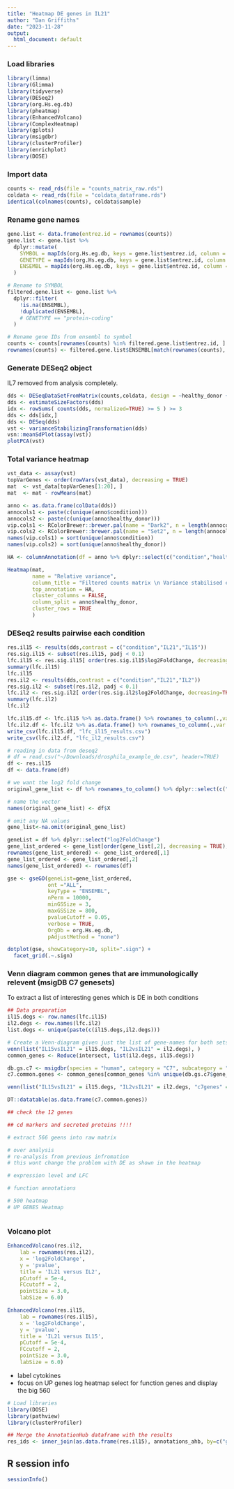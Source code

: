 ```yaml
---
title: "Heatmap DE genes in IL21"
author: "Dan Griffiths"
date: "2023-11-28"
output:
  html_document: default
---
```


### Load libraries
```r
library(limma)
library(Glimma)
library(tidyverse)
library(DESeq2)
library(org.Hs.eg.db)
library(pheatmap)
library(EnhancedVolcano)
library(ComplexHeatmap)
library(gplots)
library(msigdbr)
library(clusterProfiler)
library(enrichplot)
library(DOSE)
```

### Import data
```r
counts <- read_rds(file = "counts_matrix_raw.rds")
coldata <- read_rds(file = "coldata_dataframe.rds")
identical(colnames(counts), coldata$sample)
```


### Rename gene names 
```r
gene.list <- data.frame(entrez.id = rownames(counts))
gene.list <- gene.list %>%
  dplyr::mutate(
    SYMBOL = mapIds(org.Hs.eg.db, keys = gene.list$entrez.id, column = "SYMBOL", keytype = "ENTREZID"),
    GENETYPE = mapIds(org.Hs.eg.db, keys = gene.list$entrez.id, column = "GENETYPE", keytype = "ENTREZID"),
    ENSEMBL = mapIds(org.Hs.eg.db, keys = gene.list$entrez.id, column = "ENSEMBL", keytype = "ENTREZID")
  )

# Rename to SYMBOL
filtered.gene.list <- gene.list %>%
  dplyr::filter(
    !is.na(ENSEMBL),
    !duplicated(ENSEMBL),
    # GENETYPE == "protein-coding"
  )

# Rename gene IDs from ensembl to symbol
counts <- counts[rownames(counts) %in% filtered.gene.list$entrez.id, ]
rownames(counts) <- filtered.gene.list$ENSEMBL[match(rownames(counts), filtered.gene.list$entrez.id)]

```

### Generate DESeq2 object
IL7 removed from analysis completely.
```r
dds <- DESeqDataSetFromMatrix(counts,coldata, design = ~healthy_donor + condition)
dds <- estimateSizeFactors(dds)
idx <- rowSums( counts(dds, normalized=TRUE) >= 5 ) >= 3
dds <- dds[idx,]
dds <- DESeq(dds)
vst <- varianceStabilizingTransformation(dds)
vsn::meanSdPlot(assay(vst))
plotPCA(vst)
```



### Total variance heatmap
```r
vst_data <- assay(vst)
topVarGenes <- order(rowVars(vst_data), decreasing = TRUE)
mat  <- vst_data[topVarGenes[1:20], ]
mat  <- mat - rowMeans(mat)

anno <- as.data.frame(colData(dds))
annocols1 <- paste(c(unique(anno$condition)))
annocols2 <- paste(c(unique(anno$healthy_donor)))
vip.cols1 <- RColorBrewer::brewer.pal(name = "Dark2", n = length(annocols1))
vip.cols2 <- RColorBrewer::brewer.pal(name = "Set2", n = length(annocols2))
names(vip.cols1) = sort(unique(anno$condition))
names(vip.cols2) = sort(unique(anno$healthy_donor))

HA <- columnAnnotation(df = anno %>% dplyr::select(c("condition","healthy_donor")), col = list(condition=vip.cols1,healthy_donor=vip.cols2))

Heatmap(mat, 
        name = "Relative variance",
        column_title = "Filtered counts matrix \n Variance stabilised expression heatmap \n Gene expression relative to the mean", 
        top_annotation = HA, 
        cluster_columns = FALSE, 
        column_split = anno$healthy_donor,
        cluster_rows = TRUE
        )

```














### DESeq2 results pairwise each condition
```r
res.il15 <- results(dds,contrast = c("condition","IL21","IL15"))
res.sig.il15 <- subset(res.il15, padj < 0.1)
lfc.il15 <- res.sig.il15[ order(res.sig.il15$log2FoldChange, decreasing=TRUE), ]
summary(lfc.il15)
lfc.il15
res.il2 <- results(dds,contrast = c("condition","IL21","IL2"))
res.sig.il2 <- subset(res.il2, padj < 0.1)
lfc.il2 <- res.sig.il2[ order(res.sig.il2$log2FoldChange, decreasing=TRUE), ]
summary(lfc.il2)
lfc.il2

lfc.il15.df <- lfc.il15 %>% as.data.frame() %>% rownames_to_column(.,var = 'GENE_ID')
lfc.il2.df <- lfc.il2 %>% as.data.frame() %>% rownames_to_column(.,var = 'GENE_ID')
write_csv(lfc.il15.df, "lfc_il15_results.csv")
write_csv(lfc.il2.df, "lfc_il2_results.csv")
```




```r
# reading in data from deseq2
# df = read.csv("~/Downloads/drosphila_example_de.csv", header=TRUE)
df <- res.il15
df <- data.frame(df)

# we want the log2 fold change 
original_gene_list <- df %>% rownames_to_column() %>% dplyr::select(c("rowname","log2FoldChange"))

# name the vector
names(original_gene_list) <- df$X

# omit any NA values 
gene_list<-na.omit(original_gene_list)

geneList = df %>% dplyr::select("log2FoldChange")
gene_list_ordered <- gene_list[order(gene_list[,2], decreasing = TRUE), ]
rownames(gene_list_ordered) <- gene_list_ordered[,1]
gene_list_ordered <- gene_list_ordered[,2]
names(gene_list_ordered) <- rownames(df)
```




```r
gse <- gseGO(geneList=gene_list_ordered,
             ont ="ALL", 
             keyType = "ENSEMBL", 
             nPerm = 10000, 
             minGSSize = 3, 
             maxGSSize = 800, 
             pvalueCutoff = 0.05, 
             verbose = TRUE, 
             OrgDb = org.Hs.eg.db,
             pAdjustMethod = "none")
```

```r
dotplot(gse, showCategory=10, split=".sign") + 
  facet_grid(.~.sign)

```


### Venn diagram common genes that are immunologically relevent (msigDB C7 genesets)
To extract a list of interesting genes which is DE in both conditions

```r
## Data preparation
il15.degs <- row.names(lfc.il15)
il2.degs <- row.names(lfc.il2)
list.degs <- unique(paste(c(il15.degs,il2.degs)))

# Create a Venn-diagram given just the list of gene-names for both sets
venn(list("IL15vsIL21" = il15.degs, "IL2vsIL21" = il2.degs), )
common_genes <- Reduce(intersect, list(il2.degs, il15.degs))

db.gs.c7 <- msigdbr(species = "human", category = "C7", subcategory = "IMMUNESIGDB")
c7.common.genes <- common_genes[common_genes %in% unique(db.gs.c7$gene_symbol)]

venn(list("IL15vsIL21" = il15.degs, "IL2vsIL21" = il2.degs, "c7genes" = c7.common.genes), )

DT::datatable(as.data.frame(c7.common.genes))

## check the 12 genes

## cd markers and secreted proteins !!!!

# extract 566 geens into raw matrix

# over analysis
# re-analysis from previous infromation
# this wont change the problem with DE as shown in the heatmap

# expression level and LFC

# function annotations 

# 500 heatmap
# UP GENES Heatmap



```

### Volcano plot
```r
EnhancedVolcano(res.il2,
    lab = rownames(res.il2),
    x = 'log2FoldChange',
    y = 'pvalue',
    title = 'IL21 versus IL2',
    pCutoff = 5e-4,
    FCcutoff = 2,
    pointSize = 3.0,
    labSize = 6.0)

EnhancedVolcano(res.il15,
    lab = rownames(res.il15),
    x = 'log2FoldChange',
    y = 'pvalue',
    title = 'IL21 versus IL15',
    pCutoff = 5e-4,
    FCcutoff = 2,
    pointSize = 3.0,
    labSize = 6.0)
```

- label cytokines
- focus on UP genes
log heatmap
select for function genes and display
the big 560


```r
# Load libraries
library(DOSE)
library(pathview)
library(clusterProfiler)
```


```r
## Merge the AnnotationHub dataframe with the results 
res_ids <- inner_join(as.data.frame(res.il15), annotations_ahb, by=c("gene"="gene_id"))    
```






## R session info

```r
sessionInfo()
```
